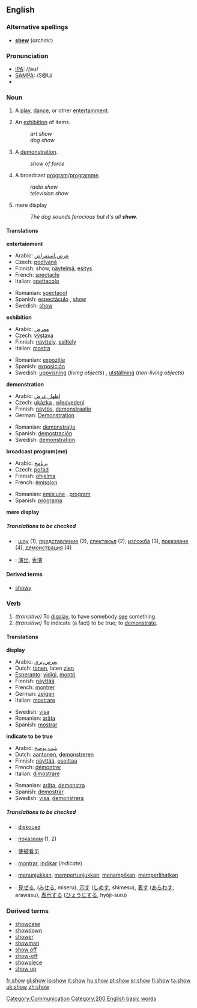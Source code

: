 ==English==

{{rank|understand|fine|law|432|show|terms|sort|town}}

===Alternative spellings===
* '''[[shew]]''' (''archaic'')

===Pronunciation===
*[[IPA]]: /ʃəʊ/
*[[SAMPA]]: /S@U/
*{{audio|en-us-show.ogg|Audio (US)}}

===Noun===
{{en-noun|show|shows}}

# {{countable}} A [[play]], [[dance]], or other [[entertainment]].
# {{countable}} An [[exhibition]] of items.
#:''art show''
#:''dog show''
# {{countable}} A [[demonstration]].
#:''show of force''
# {{countable}} A broadcast [[program]]/[[programme]].
#:''radio show''
#:''television show''
# {{uncountable}} mere display
#:''The dog sounds ferocious but it's all '''show'''.''

====Translations====
'''entertainment'''
{{top}}
*Arabic: [[عرض]],[[استعراض]] {{m}}
*Czech: [[podívaná]] {{f}}
*Finnish: show, [[näytelmä]], [[esitys]]
*French: [[spectacle#French|spectacle]] {{m}}
*Italian: [[spettacolo#Italian|spettacolo]] {{m}}
{{mid}}
*Romanian: [[spectacol]] {{n}}
*Spanish: [[espectáculo]] {{m}}, [[show]] {{m}} 
*Swedish: [[show#Swedish|show]] {{c}}
{{bottom}}

'''exhibition'''
{{top}}
*Arabic: [[معرض]] {{m}}
*Czech: [[výstava]] {{f}}
*Finnish: [[näyttely]], [[esittely]]
*Italian: [[mostra#Italian|mostra]] {{f}}
{{mid}}
*Romanian: [[expoziţie]] {{f}}
*Spanish: [[exposición]] {{f}} 
*Swedish: [[uppvisning]] (''living objects'') {{c}}, [[utställning]] (''non-living objects'') {{c}}
{{bottom}}

'''demonstration'''
{{top}}
*Arabic: [[إظهار]],[[عرض]]
*Czech: [[ukázka]] {{f}}, [[předvedení]] {{n}}
*Finnish: [[näytös]], [[demonstraatio]]
*German: [[Demonstration]] {{f}}
{{mid}}
*Romanian: [[demonstraţie]] {{f}}
*Spanish: [[demostración]] {{f}} 
*Swedish: [[demonstration#Swedish|demonstration]]
{{bottom}}

'''broadcast program(me)'''
{{top}}
*Arabic: [[برنامج]] {{m}}
*Czech: [[pořad]] {{m}}
*Finnish: [[ohjelma]]
*French: [[émission]] {{m}}
{{mid}}
*Romanian: [[emisiune]] {{f}}, [[program]] {{f}}
*Spanish: [[programa]] {{m}} 
{{bottom}}

'''mere display'''

=====Translations to be checked=====
<!--Remove this section once all of the translations below have been moved into the tables above.-->
{{checktrans}}

*{{ttbc|Bulgarian}}: [[шоу]] {{n}} (1), [[представление]] {{n}} (2), [[спектакъл]] {{n}} (2), [[изложба]] {{f}} (3), [[показване]] {{n}} (4), [[демонстрация]] {{f}} (4)
*{{ttbc|Chinese}}: [[演出]], [[表演]]

====Derived terms====
*[[showy]]

===Verb===
{{irregverb|'''to show'''|'''[[shows]]'''|'''[[showed]]'''|'''[[shown]]'''|'''[[showing]]'''}}

#''(transitive)'' To [[display]], to have somebody [[see]] something.
#''(transitive)'' To indicate (a fact) to be true; to [[demonstrate]].

====Translations====
'''display'''
{{top}}
* Arabic: [[يعرض]],[[يري]] {{m}}
*Dutch: [[tonen]], laten [[zien]]
*[[Esperanto]]: [[vidigi]], [[montri]]
*Finnish: [[näyttää]]
*French: [[montrer]]
*German: [[zeigen]]
*Italian: [[mostrare]]
{{mid}}
*Swedish: [[visa#Swedish|visa]]
*Romanian: [[arăta]]
*Spanish: [[mostrar]] 
{{bottom}}

'''indicate to be true'''
{{top}}
* Arabic: [[يثبت]],[[يوضح]] {{m}}
*Dutch: [[aantonen]], [[demonstreren]]
*Finnish: [[näyttää]], [[osoittaa]]
*French: [[démontrer]]
*Italian: [[dimostrare]]
{{mid}}
*Romanian: [[arăta]], [[demonstra]]
*Spanish: [[demostrar]] 
*Swedish: [[visa#Swedish|visa]], [[demonstrera]]
{{bottom}}

=====Translations to be checked=====
<!--Remove this section once all of the translations below have been moved into the tables above.-->
{{checktrans}}
*{{ttbc|Breton}}: [[diskouez]]
*{{ttbc|Bulgarian}}: [[показвам]] (1, 2)
*{{ttbc|Chinese}}: [[使被看见]]
*{{ttbc|Ido}}: [[montrar]], [[indikar]] (''indicate'')
*{{ttbc|Indonesian}}: [[tunjuk|menunjukkan]], [[tunjuk|mempertunjukkan]], [[tampil|menampilkan]], [[lihat|memperlihatkan]]
*{{ttbc|Japanese}}: [[見せる]], ([[みせる]], miseru), [[示す]] ([[しめす]], shimesu), [[表す]] ([[あらわす]], arawasu), [[表示]]する ([[ひょうじ]]する, hyōji-suru) 

===Derived terms===
*[[showcase]]
*[[showdown]]
*[[shower]]
*[[showman]]
*[[show off]]<!--verb-->
*[[show-off]]<!--noun-->
*[[showpiece]]
*[[show up]]

[[Category:Communication]]
[[Category:200 English basic words]]

[[fr:show]]
[[gl:show]]
[[io:show]]
[[it:show]]
[[hu:show]]
[[pt:show]]
[[sr:show]]
[[fi:show]]
[[ta:show]]
[[uk:show]]
[[zh:show]]